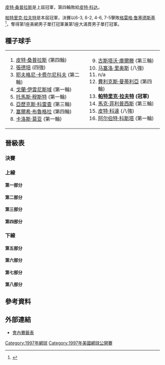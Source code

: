 {{noteTA
|G1=Tennis
|1=zh-hans:轮;zh-hant:圈
|2=zh-hans:半区;zh-hant:半部;
|3=zh-hans:半决赛;zh-hk:準決賽;zh-tw:四強;
|4=zh-hans:半準决赛;zh-hk:半準決賽;zh-tw:八強;
|5=zh-hans:1997年美国网球公开赛; zh-hk:1997年美國網球公開賽; zh-tw:1997年美國網球公開賽;
}}

{{GrandSlamEvents|1997|美國網球公開賽|
 | defchamp = {{flagicon|USA}} [[皮特·桑普拉斯|皮特·桑普拉斯]]
 | champ = {{flagicon|AUS}} [[帕特里克·拉夫特|帕特里克·拉夫特]]
 | runner = {{flagicon|GBR}} [[格雷格·鲁塞德斯基|格雷格·鲁塞德斯基]]
 | score = 6-3, 6-2, 4-6, 7-5
}}

{{main|1997年美国网球公开赛}}

[[皮特·桑普拉斯|皮特·桑普拉斯]]是上屆冠軍，第四輪敗給[[皮特·科达|皮特·科达]]。

[[帕特里克·拉夫特|帕特里克·拉夫特]]是本屆冠軍，決賽以6-3, 6-2, 4-6, 7-5擊敗[[格雷格·鲁塞德斯基|格雷格·鲁塞德斯基]]<ref>{{cite web |url=http://www.nytimes.com/1997/09/08/sports/rafter-finally-joins-australia-s-champions.html |title=存档副本 |accessdate=2010-04-20 |deadurl=no |archiveurl=https://web.archive.org/web/20150527052847/http://www.nytimes.com/1997/09/08/sports/rafter-finally-joins-australia-s-champions.html |archivedate=2015-05-27 }}</ref>，奪得第1座美網男子單打冠軍兼第1座大滿貫男子單打冠軍。
		
==種子球手==
{|
|valign=top|
<ol>
<li> {{flagicon|USA}} [[皮特·桑普拉斯|皮特·桑普拉斯]] (第四輪)</li>
<li> {{flagicon|USA}} [[張德培|張德培]] (四強)</li>
<li> {{flagicon|RUS}} [[耶夫格尼·卡费尔尼科夫|耶夫格尼·卡费尔尼科夫]] (第二輪)</li>
<li> {{flagicon|HRV}} [[戈蘭·伊雲尼斯域|戈蘭·伊雲尼斯域]] (第一輪)</li>
<li> {{flagicon|AUT}} [[托馬斯·穆斯特|托馬斯·穆斯特]] (第一輪)</li>
<li> {{flagicon|ESP}} [[亞歷克斯·科雷查|亞歷克斯·科雷查]] (第三輪)</li>
<li> {{flagicon|ESP}} [[塞爾希·布魯格拉|塞爾希·布魯格拉]] (第四輪)</li>
<li> {{flagicon|ESP}} [[卡洛斯·莫亚|卡洛斯·莫亚]] (第一輪)</li>
</ol>
|valign=top|
<ol start=9>
<li> {{flagicon|BRA}} [[古斯塔沃·庫爾滕|古斯塔沃·庫爾滕]] (第三輪)</li>
<li> {{flagicon|CHL}} [[马塞洛·里奥斯|马塞洛·里奥斯]] (八強)</li>
<li> n/a </li>
<li> {{flagicon|ESP}} [[費利克斯·曼蒂利亞|費利克斯·曼蒂利亞]] (第四輪)</li>
<li> {{flagicon|AUS}} '''[[帕特里克·拉夫特|帕特里克·拉夫特]] (冠軍)'''</li>
<li> {{flagicon|AUS}} [[馬克·菲利普西斯|馬克·菲利普西斯]] (第三輪)</li>
<li> {{flagicon|CZE}} [[皮特·科達|皮特·科達]] (八強)</li>
<li> {{flagicon|ESP}} [[阿尔伯特·科斯塔|阿尔伯特·科斯塔]] (第一輪)</li>
</ol>
|}
== 晉級表 ==
{{Draw key}}
=== 決賽 ===
{{8TeamBracket-Tennis5
| RD1=八強
| RD2=四強
| RD3=決賽
| team-width=175
| RD3-team1={{flagicon|GBR}} [[格雷格·鲁塞德斯基|鲁塞德斯基]]
| RD3-seed1=
| RD3-team2={{flagicon|AUS}} '''[[帕特里克·拉夫特|拉夫特]]'''
| RD3-seed2=13
| RD3-score1-1=3
| RD3-score2-1='''6'''
| RD3-score1-2=2
| RD3-score2-2='''6'''
| RD3-score1-3='''6'''
| RD3-score2-3=4
| RD3-score1-4=5
| RD3-score2-4='''7'''
| RD2-team1={{flagicon|SWE}} [[約納斯·比約克曼|比約克曼]]
| RD2-seed1=
| RD2-team2={{flagicon|GBR}} '''[[格雷格·鲁塞德斯基|鲁塞德斯基]]'''
| RD2-seed2=
| RD2-score1-1=1
| RD2-score2-1='''6'''
| RD2-score1-2='''6'''
| RD2-score2-2=3
| RD2-score1-3='''6'''
| RD2-score2-3=3
| RD2-score1-4=3
| RD2-score2-4='''6'''
| RD2-score1-5=5
| RD2-score2-5='''7'''
| RD2-team3={{flagicon|AUS}} '''[[帕特里克·拉夫特|拉夫特]]'''
| RD2-seed3=13
| RD2-team4={{flagicon|USA}} [[張德培|張]]
| RD2-seed4=2
| RD2-score3-1='''6'''
| RD2-score4-1=3
| RD2-score3-2='''6'''
| RD2-score4-2=3
| RD2-score3-3='''6'''
| RD2-score4-3=4
| RD1-team1={{flagicon|CZE}} [[皮特·科達|科達]]
| RD1-seed1=15
| RD1-team2={{flagicon|SWE}} '''[[約納斯·比約克曼|比約克曼]]'''
| RD1-seed2=
| RD1-score1-1=6<sup>3</sup>
| RD1-score2-1='''7<sup>7</sup>'''
| RD1-score1-2=2
| RD1-score2-2='''6'''
| RD1-score1-3=0
| RD1-score2-3='''1'''
| RD1-score1-4=r
| RD1-team3={{flagicon|GBR}} '''[[格雷格·鲁塞德斯基|鲁塞德斯基]]'''
| RD1-seed3=
| RD1-team4={{flagicon|NLD}} [[理查德·克拉吉塞克|克拉吉塞克]]
| RD1-seed4=
| RD1-score3-1='''7'''
| RD1-score4-1=5
| RD1-score3-2='''7<sup>7</sup>'''
| RD1-score4-2=6<sup>5</sup>
| RD1-score3-3='''7<sup>8</sup>'''
| RD1-score4-3=6<sup>6</sup>
| RD1-team5={{flagicon|SWE}} [[馬格努斯·拉森|拉森]]
| RD1-seed5=
| RD1-team6={{flagicon|AUS}} '''[[帕特里克·拉夫特|拉夫特]]'''
| RD1-seed6=13
| RD1-score5-1=6<sup>4</sup>
| RD1-score6-1='''7<sup>7</sup>'''
| RD1-score5-2=4
| RD1-score6-2='''6'''
| RD1-score5-3=2
| RD1-score6-3='''6'''
| RD1-team7={{flagicon|CHL}} [[马塞洛·里奥斯|里奥斯]]
| RD1-seed7=10
| RD1-team8={{flagicon|USA}} '''[[張德培|張]]'''
| RD1-seed8=2
| RD1-score7-1=5
| RD1-score8-1='''7'''
| RD1-score7-2=2
| RD1-score8-2='''6'''
| RD1-score7-3='''6'''
| RD1-score8-3=4
| RD1-score7-4='''6'''
| RD1-score8-4=4
| RD1-score7-5=3
| RD1-score8-5='''6'''
}}

=== 上線 ===
==== 第一部分 ====
{{16TeamBracket-Compact-Tennis5
| RD1=第一輪
| RD2=第二輪
| RD3=第三輪
| RD4=第四輪
| RD4-team01=[[皮特·桑普拉斯|桑普拉斯]]
| RD4-seed01=1
| RD4-team02='''[[皮特·科達|科達]]'''
| RD4-seed02=15
| RD4-score01-1='''7<sup>7</sup>'''
| RD4-score02-1=6<sup>4</sup>
| RD4-score01-2=5
| RD4-score02-2='''7'''
| RD4-score01-3=6<sup>2</sup>
| RD4-score02-3='''7<sup>7</sup>'''
| RD4-score01-4='''6'''
| RD4-score02-4=3
| RD4-score01-5=6<sup>3</sup>
| RD4-score02-5='''7<sup>7</sup>'''
| RD3-team01='''[[皮特·桑普拉斯|桑普拉斯]]'''
| RD3-seed01=1
| RD3-team02=[[Alex_Radulescu|Radulescu]]
| RD3-seed02=
| RD3-score01-1='''6'''
| RD3-score02-1=3
| RD3-score01-2='''6'''
| RD3-score02-2=4
| RD3-score01-3='''6'''
| RD3-score02-3=4
| RD3-team03=[[Martin_Damm|Damm]]
| RD3-seed03=
| RD3-team04='''[[皮特·科達|科達]]'''
| RD3-seed04=15
| RD3-score03-1='''6'''
| RD3-score04-1=4
| RD3-score03-2=3
| RD3-score04-2='''6'''
| RD3-score03-3=4
| RD3-score04-3='''6'''
| RD3-score03-4=5
| RD3-score04-4='''7'''
| RD2-team01='''[[皮特·桑普拉斯|桑普拉斯]]'''
| RD2-seed01=1
| RD2-team02=[[Patrick_Baur|Baur]]
| RD2-seed02=Q
| RD2-score01-1='''7'''
| RD2-score02-1=5
| RD2-score01-2='''6'''
| RD2-score02-2=4
| RD2-score01-3='''6'''
| RD2-score02-3=3
| RD2-team03=[[Richard_Fromberg|Fromberg]]
| RD2-seed03=
| RD2-team04='''[[Alex_Radulescu|Radulescu]]'''
| RD2-seed04=
| RD2-score03-1='''6'''
| RD2-score04-1=3
| RD2-score03-2=4
| RD2-score04-2='''6'''
| RD2-score03-3=3
| RD2-score04-3='''6'''
| RD2-score03-4='''6'''
| RD2-score04-4=3
| RD2-score03-5=4
| RD2-score04-5='''6'''
| RD2-team05=[[Brett_Steven|Steven]]
| RD2-seed05=
| RD2-team06='''[[Martin_Damm|Damm]]'''
| RD2-seed06=
| RD2-score05-1=4
| RD2-score06-1='''6'''
| RD2-score05-2=4
| RD2-score06-2='''6'''
| RD2-score05-3='''6'''
| RD2-score06-3=3
| RD2-score05-4=6<sup>4</sup>
| RD2-score06-4='''7<sup>7</sup>'''
| RD2-team07=[[Marzio_Martelli|Martelli]]
| RD2-seed07=
| RD2-team08='''[[皮特·科達|科達]]'''
| RD2-seed08=15
| RD2-score07-1=3
| RD2-score08-1='''6'''
| RD2-score07-2=6<sup>4</sup>
| RD2-score08-2='''7<sup>7</sup>'''
| RD2-score07-3=6<sup>5</sup>
| RD2-score08-3='''7<sup>7</sup>'''
| RD1-team01={{flagicon|USA}} '''[[皮特·桑普拉斯|桑普拉斯]]'''
| RD1-seed01=1
| RD1-team02={{flagicon|AUS}} [[Todd_Larkham|Larkham]]
| RD1-seed02=Q
| RD1-score01-1='''6'''
| RD1-score02-1=3
| RD1-score01-2='''6'''
| RD1-score02-2=1
| RD1-score01-3='''6'''
| RD1-score02-3=3
| RD1-team03={{flagicon|DEU}} '''[[Patrick_Baur|Baur]]'''
| RD1-seed03=Q
| RD1-team04={{flagicon|BRA}} [[Jaime_Oncins|Oncins]]
| RD1-seed04=Q
| RD1-score03-1=4
| RD1-score04-1='''6'''
| RD1-score03-2=3
| RD1-score04-2='''6'''
| RD1-score03-3='''6'''
| RD1-score04-3=4
| RD1-score03-4='''6'''
| RD1-score04-4=3
| RD1-score03-5='''6'''
| RD1-score04-5=3
| RD1-team05={{flagicon|AUS}} '''[[Richard_Fromberg|Fromberg]]'''
| RD1-seed05=
| RD1-team06={{flagicon|USA}} [[Patrick_McEnroe|McEnroe]]
| RD1-seed06=
| RD1-score05-1='''6'''
| RD1-score06-1=2
| RD1-score05-2='''6'''
| RD1-score06-2=2
| RD1-score05-3=6<sup>8</sup>
| RD1-score06-3='''7<sup>10</sup>'''
| RD1-score05-4='''6'''
| RD1-score06-4=3
| RD1-team07={{flagicon|DEU}} '''[[Alex_Radulescu|Radulescu]]'''
| RD1-seed07=
| RD1-team08={{flagicon|UZB}} [[Oleg_Ogorodov|Ogorodov]]
| RD1-seed08=Q
| RD1-score07-1=3
| RD1-score08-1='''6'''
| RD1-score07-2='''6'''
| RD1-score08-2=4
| RD1-score07-3='''7<sup>7</sup>'''
| RD1-score08-3=6<sup>5</sup>
| RD1-score07-4='''6'''
| RD1-score08-4=1
| RD1-team09={{flagicon|ESP}} [[Juan_Albert_Viloca|Viloca]]
| RD1-seed09=
| RD1-team10={{flagicon|NZL}} '''[[Brett_Steven|Steven]]'''
| RD1-seed10=
| RD1-score09-1='''6'''
| RD1-score10-1=4
| RD1-score09-2=2
| RD1-score10-2='''6'''
| RD1-score09-3=1
| RD1-score10-3='''6'''
| RD1-score09-4=2
| RD1-score10-4='''6'''
| RD1-team11={{flagicon|USA}} [[Tommy_Ho|Ho]]
| RD1-seed11=Q
| RD1-team12={{flagicon|CZE}} '''[[Martin_Damm|Damm]]'''
| RD1-seed12=
| RD1-score11-1=3
| RD1-score12-1='''6'''
| RD1-score11-2=4
| RD1-score12-2='''6'''
| RD1-score11-3='''7<sup>7</sup>'''
| RD1-score12-3=6<sup>5</sup>
| RD1-score11-4=4
| RD1-score12-4='''6'''
| RD1-team13={{flagicon|ITA}} '''[[Marzio_Martelli|Martelli]]'''
| RD1-seed13=
| RD1-team14={{flagicon|DEU}} [[Hendrik_Dreekmann|Dreekmann]]
| RD1-seed14=
| RD1-score13-1='''6'''
| RD1-score14-1=1
| RD1-score13-2='''7<sup>7</sup>'''
| RD1-score14-2=6<sup>5</sup>
| RD1-score13-3='''6'''
| RD1-score14-3=3
| RD1-team15={{flagicon|USA}} [[Vincent_Spadea|Spadea]]
| RD1-seed15=
| RD1-team16={{flagicon|CZE}} '''[[皮特·科達|科達]]'''
| RD1-seed16=15
| RD1-score15-1='''6'''
| RD1-score16-1=2
| RD1-score15-2=5
| RD1-score16-2='''7'''
| RD1-score15-3=6<sup>1</sup>
| RD1-score16-3='''7<sup>7</sup>'''
| RD1-score15-4=4
| RD1-score16-4='''6'''
}}
==== 第二部分 ====
{{16TeamBracket-Compact-Tennis5
| RD1=第一輪
| RD2=第二輪
| RD3=第三輪
| RD4=第四輪
| RD4-team01='''[[約納斯·比約克曼|比約克曼]]'''
| RD4-seed01=
| RD4-team02=[[斯科特·德雷珀|德雷珀]]
| RD4-seed02=
| RD4-score01-1='''6'''
| RD4-score02-1=3
| RD4-score01-2='''6'''
| RD4-score02-2=3
| RD4-score01-3=1
| RD4-score02-3='''6'''
| RD4-score01-4='''7<sup>8</sup>'''
| RD4-score02-4=6<sup>6</sup>
| RD3-team01=[[古斯塔沃·庫爾滕|庫爾滕]]
| RD3-seed01=9
| RD3-team02='''[[約納斯·比約克曼|比約克曼]]'''
| RD3-seed02=
| RD3-score01-1=3
| RD3-score02-1='''6'''
| RD3-score01-2=1
| RD3-score02-2='''6'''
| RD3-score01-3=5
| RD3-score02-3='''7'''
| RD3-team03='''[[斯科特·德雷珀|德雷珀]]'''
| RD3-seed03=
| RD3-team04=[[Jeff_Tarango|Tarango]]
| RD3-seed04=
| RD3-score03-1='''7<sup>8</sup>'''
| RD3-score04-1=6<sup>6</sup>
| RD3-score03-2=3
| RD3-score04-2='''6'''
| RD3-score03-3=2
| RD3-score04-3='''6'''
| RD3-score03-4='''6'''
| RD3-score04-4=4
| RD3-score03-5='''6'''
| RD3-score04-5=4
| RD2-team01='''[[古斯塔沃·庫爾滕|庫爾滕]]'''
| RD2-seed01=9
| RD2-team02=[[Sjeng_Schalken|Schalken]]
| RD2-seed02=
| RD2-score01-1='''6'''
| RD2-score02-1=4
| RD2-score01-2='''6'''
| RD2-score02-2=4
| RD2-score01-3='''6'''
| RD2-score02-3=2
| RD2-team03='''[[約納斯·比約克曼|比約克曼]]'''
| RD2-seed03=
| RD2-team04=[[Todd_Martin|Martin]]
| RD2-seed04=
| RD2-score03-1='''7'''
| RD2-score04-1=5
| RD2-score03-2='''6'''
| RD2-score04-2=4
| RD2-score03-3='''6'''
| RD2-score04-3=0
| RD2-team05=[[Jiří_Novák|Novák]]
| RD2-seed05=
| RD2-team06='''[[斯科特·德雷珀|德雷珀]]'''
| RD2-seed06=
| RD2-score05-1=5
| RD2-score06-1='''7'''
| RD2-score05-2=6<sup>4</sup>
| RD2-score06-2='''7<sup>7</sup>'''
| RD2-score05-3='''6'''
| RD2-score06-3=3
| RD2-score05-4=3
| RD2-score06-4='''6'''
| RD2-team07='''[[Jeff_Tarango|Tarango]]'''
| RD2-seed07=
| RD2-team08=[[Guillaume_Raoux|Raoux]]
| RD2-seed08=
| RD2-score07-1='''6'''
| RD2-score08-1=4
| RD2-score07-2=6<sup>6</sup>
| RD2-score08-2='''7<sup>8</sup>'''
| RD2-score07-3=6<sup>3</sup>
| RD2-score08-3='''7<sup>7</sup>'''
| RD2-score07-4='''6'''
| RD2-score08-4=2
| RD2-score07-5='''6'''
| RD2-score08-5=4
| RD1-team01={{flagicon|BRA}} '''[[古斯塔沃·庫爾滕|庫爾滕]]'''
| RD1-seed01=9
| RD1-team02={{flagicon|USA}} [[Geoff_Grant|Grant]]
| RD1-seed02=Q
| RD1-score01-1='''6'''
| RD1-score02-1=4
| RD1-score01-2=3
| RD1-score02-2='''6'''
| RD1-score01-3=6<sup>4</sup>
| RD1-score02-3='''7<sup>7</sup>'''
| RD1-score01-4='''6'''
| RD1-score02-4=2
| RD1-score01-5='''6'''
| RD1-score02-5=3
| RD1-team03={{flagicon|NLD}} [[Dennis_van_Scheppingen|van Scheppingen]]
| RD1-seed03=
| RD1-team04={{flagicon|NLD}} '''[[Sjeng_Schalken|Schalken]]'''
| RD1-seed04=
| RD1-score03-1=4
| RD1-score04-1='''6'''
| RD1-score03-2=3
| RD1-score04-2='''6'''
| RD1-score03-3=4
| RD1-score04-3='''6'''
| RD1-team05={{flagicon|ESP}} [[Francisco_Clavet|Clavet]]
| RD1-seed05=
| RD1-team06={{flagicon|SWE}} '''[[約納斯·比約克曼|比約克曼]]'''
| RD1-seed06=
| RD1-score05-1=2
| RD1-score06-1='''6'''
| RD1-score05-2=4
| RD1-score06-2='''6'''
| RD1-score05-3=4
| RD1-score06-3='''6'''
| RD1-team07={{flagicon|USA}} '''[[Todd_Martin|Martin]]'''
| RD1-seed07=
| RD1-team08={{flagicon|USA}} [[Jim_Courier|Courier]]
| RD1-seed08=
| RD1-score07-1=3
| RD1-score08-1='''6'''
| RD1-score07-2='''6'''
| RD1-score08-2=3
| RD1-score07-3='''6'''
| RD1-score08-3=4
| RD1-score07-4='''6'''
| RD1-score08-4=2
| RD1-team09={{flagicon|CZE}} '''[[Jiří_Novák|Novák]]'''
| RD1-seed09=
| RD1-team10={{flagicon|ITA}} [[Davide_Sanguinetti|Sanguinetti]]
| RD1-seed10=
| RD1-score09-1=5
| RD1-score10-1='''7'''
| RD1-score09-2='''6'''
| RD1-score10-2=2
| RD1-score09-3='''7<sup>11</sup>'''
| RD1-score10-3=6<sup>9</sup>
| RD1-score09-4='''6'''
| RD1-score10-4=2
| RD1-team11={{flagicon|USA}} [[Jan-Michael_Gambill|Gambill]]
| RD1-seed11=WC
| RD1-team12={{flagicon|AUS}} '''[[斯科特·德雷珀|德雷珀]]'''
| RD1-seed12=
| RD1-score11-1=4
| RD1-score12-1='''6'''
| RD1-score11-2=3
| RD1-score12-2='''6'''
| RD1-score11-3=6<sup>11</sup>
| RD1-score12-3='''7<sup>13</sup>'''
| RD1-team13={{flagicon|DEU}} [[David_Prinosil|Prinosil]]
| RD1-seed13=
| RD1-team14={{flagicon|USA}} '''[[Jeff_Tarango|Tarango]]'''
| RD1-seed14=
| RD1-score13-1=4
| RD1-score14-1='''6'''
| RD1-score13-2=2
| RD1-score14-2='''6'''
| RD1-score13-3=5
| RD1-score14-3='''7'''
| RD1-team15={{flagicon|FRA}} '''[[Guillaume_Raoux|Raoux]]'''
| RD1-seed15=
| RD1-team16={{flagicon|ESP}} [[卡洛斯·莫亚|莫亚]]
| RD1-seed16=8
| RD1-score15-1='''6'''
| RD1-score16-1=4
| RD1-score15-2='''7<sup>7</sup>'''
| RD1-score16-2=6<sup>2</sup>
| RD1-score15-3='''6'''
| RD1-score16-3=2
}}
==== 第三部分 ====
{{16TeamBracket-Compact-Tennis5
| RD1=第一輪
| RD2=第二輪
| RD3=第三輪
| RD4=第四輪
| RD4-team01='''[[格雷格·鲁塞德斯基|鲁塞德斯基]]'''
| RD4-seed01=
| RD4-team02=[[Daniel_Vacek|Vacek]]
| RD4-seed02=
| RD4-score01-1='''7<sup>7</sup>'''
| RD4-score02-1=6<sup>2</sup>
| RD4-score01-2='''6'''
| RD4-score02-2=2
| RD4-score01-3='''6'''
| RD4-score02-3=2
| RD3-team01=[[Jens_Knippschild|Knippschild]]
| RD3-seed01=
| RD3-team02='''[[格雷格·鲁塞德斯基|鲁塞德斯基]]'''
| RD3-seed02=
| RD3-score01-1=6<sup>5</sup>
| RD3-score02-1='''7<sup>7</sup>'''
| RD3-score01-2=3
| RD3-score02-2='''6'''
| RD3-score01-3=1
| RD3-score02-3='''6'''
| RD3-team03='''[[Daniel_Vacek|Vacek]]'''
| RD3-seed03=
| RD3-team04=[[馬克·菲利普西斯|菲利普西斯]]
| RD3-seed04=14
| RD3-score03-1='''7<sup>7</sup>'''
| RD3-score04-1=6<sup>4</sup>
| RD3-score03-2='''7'''
| RD3-score04-2=5
| RD3-score03-3='''6'''
| RD3-score04-3=2
| RD2-team01=[[Dinu_Pescariu|Pescariu]]
| RD2-seed01=
| RD2-team02='''[[Jens_Knippschild|Knippschild]]'''
| RD2-seed02=
| RD2-score01-1=3
| RD2-score02-1='''6'''
| RD2-score01-2=5
| RD2-score02-2='''7'''
| RD2-score01-3=1
| RD2-score02-3='''6'''
| RD2-team03=[[Marcos_Ondruska|Ondruska]]
| RD2-seed03=
| RD2-team04='''[[格雷格·鲁塞德斯基|鲁塞德斯基]]'''
| RD2-seed04=
| RD2-score03-1=6<sup>3</sup>
| RD2-score04-1='''7<sup>7</sup>'''
| RD2-score03-2=4
| RD2-score04-2='''6'''
| RD2-score03-3=1
| RD2-score04-3='''6'''
| RD2-team05='''[[Daniel_Vacek|Vacek]]'''
| RD2-seed05=
| RD2-team06=[[Michael_Sell|Sell]]
| RD2-seed06=Q
| RD2-score05-1=4
| RD2-score06-1='''6'''
| RD2-score05-2='''7<sup>7</sup>'''
| RD2-score06-2=6<sup>5</sup>
| RD2-score05-3='''6'''
| RD2-score06-3=1
| RD2-score05-4='''6'''
| RD2-score06-4=2
| RD2-team07=[[Jerome_Golmard|Golmard]]
| RD2-seed07=
| RD2-team08='''[[馬克·菲利普西斯|菲利普西斯]]'''
| RD2-seed08=14
| RD2-score07-1=6<sup>5</sup>
| RD2-score08-1='''7<sup>7</sup>'''
| RD2-score07-2=2
| RD2-score08-2='''6'''
| RD2-score07-3=0
| RD2-score08-3='''1'''
| RD2-score07-4=r
| RD1-team01={{flagicon|HRV}} [[戈蘭·伊雲尼斯域|伊雲尼斯域]]
| RD1-seed01=4
| RD1-team02={{flagicon|ROU}} '''[[Dinu_Pescariu|Pescariu]]'''
| RD1-seed02=
| RD1-score01-1='''6'''
| RD1-score02-1=4
| RD1-score01-2=5
| RD1-score02-2='''7'''
| RD1-score01-3=1
| RD1-score02-3='''6'''
| RD1-score01-4=6<sup>3</sup>
| RD1-score02-4='''7<sup>7</sup>'''
| RD1-team03={{flagicon|DEU}} '''[[Jens_Knippschild|Knippschild]]'''
| RD1-seed03=
| RD1-team04={{flagicon|CZE}} [[Slava_Dosedel|Dosedel]]
| RD1-seed04=
| RD1-score03-1='''7'''
| RD1-score04-1=5
| RD1-score03-2=5
| RD1-score04-2='''7'''
| RD1-score03-3='''6'''
| RD1-score04-3=4
| RD1-score03-4=6<sup>5</sup>
| RD1-score04-4='''7<sup>7</sup>'''
| RD1-score03-5='''6'''
| RD1-score04-5=4
| RD1-team05={{flagicon|FRA}} [[Fabrice_Santoro|Santoro]]
| RD1-seed05=
| RD1-team06={{flagicon|ZAF}} '''[[Marcos_Ondruska|Ondruska]]'''
| RD1-seed06=
| RD1-score05-1='''7'''
| RD1-score06-1=5
| RD1-score05-2=4
| RD1-score06-2='''6'''
| RD1-score05-3='''6'''
| RD1-score06-3=4
| RD1-score05-4=2
| RD1-score06-4='''6'''
| RD1-score05-5=3
| RD1-score06-5='''6'''
| RD1-team07={{flagicon|GBR}} '''[[格雷格·鲁塞德斯基|鲁塞德斯基]]'''
| RD1-seed07=
| RD1-team08={{flagicon|USA}} [[David_Wheaton|Wheaton]]
| RD1-seed08=
| RD1-score07-1='''6'''
| RD1-score08-1=2
| RD1-score07-2='''6'''
| RD1-score08-2=3
| RD1-score07-3='''6'''
| RD1-score08-3=3
| RD1-team09={{flagicon|ITA}} [[Laurence_Tieleman|Tieleman]]
| RD1-seed09=Q
| RD1-team10={{flagicon|CZE}} '''[[Daniel_Vacek|Vacek]]'''
| RD1-seed10=
| RD1-score09-1='''6'''
| RD1-score10-1=4
| RD1-score09-2=4
| RD1-score10-2='''6'''
| RD1-score09-3='''6'''
| RD1-score10-3=1
| RD1-score09-4=3
| RD1-score10-4='''6'''
| RD1-score09-5=2
| RD1-score10-5='''6'''
| RD1-team11={{flagicon|USA}} '''[[Michael_Sell|Sell]]'''
| RD1-seed11=Q
| RD1-team12={{flagicon|PHL}} [[Cecil_Mamiit|Mamiit]]
| RD1-seed12=WC
| RD1-score11-1='''6'''
| RD1-score12-1=3
| RD1-score11-2=3
| RD1-score12-2='''6'''
| RD1-score11-3='''6'''
| RD1-score12-3=4
| RD1-score11-4='''7'''
| RD1-score12-4=5
| RD1-team13={{flagicon|FRA}} '''[[Jerome_Golmard|Golmard]]'''
| RD1-seed13=
| RD1-team14={{flagicon|MAR}} [[Hicham_Arazi|Arazi]]
| RD1-seed14=
| RD1-score13-1='''6'''
| RD1-score14-1=4
| RD1-score13-2=1
| RD1-score14-2='''6'''
| RD1-score13-3='''7<sup>7</sup>'''
| RD1-score14-3=6<sup>4</sup>
| RD1-score13-4=4
| RD1-score14-4='''6'''
| RD1-score13-5='''7'''
| RD1-score14-5=5
| RD1-team15={{flagicon|MAR}} [[Karim_Alami|Alami]]
| RD1-seed15=
| RD1-team16={{flagicon|AUS}} '''[[馬克·菲利普西斯|菲利普西斯]]'''
| RD1-seed16=14
| RD1-score15-1=3
| RD1-score16-1='''6'''
| RD1-score15-2=4
| RD1-score16-2='''6'''
| RD1-score15-3='''6'''
| RD1-score16-3=3
| RD1-score15-4=4
| RD1-score16-4='''6'''
}}
==== 第四部分 ====
{{16TeamBracket-Compact-Tennis5
| RD1=第一輪
| RD2=第二輪
| RD3=第三輪
| RD4=第四輪
| RD4-team01=[[費利克斯·曼蒂利亞|曼蒂利亞]]
| RD4-seed01=12
| RD4-team02='''[[理查德·克拉吉塞克|克拉吉塞克]]'''
| RD4-seed02=
| RD4-score01-1=5
| RD4-score02-1='''7'''
| RD4-score01-2=3
| RD4-score02-2='''6'''
| RD4-score01-3=4
| RD4-score02-3='''6'''
| RD3-team01='''[[費利克斯·曼蒂利亞|曼蒂利亞]]'''
| RD3-seed01=12
| RD3-team02=[[John_van_Lottum|van Lottum]]
| RD3-seed02=Q
| RD3-score01-1=6<sup>1</sup>
| RD3-score02-1='''7<sup>7</sup>'''
| RD3-score01-2='''6'''
| RD3-score02-2=2
| RD3-score01-3=4
| RD3-score02-3='''6'''
| RD3-score01-4='''7<sup>7</sup>'''
| RD3-score02-4=6<sup>5</sup>
| RD3-score01-5='''6'''
| RD3-score02-5=2
| RD3-team03='''[[理查德·克拉吉塞克|克拉吉塞克]]'''
| RD3-seed03=
| RD3-team04=[[亞歷克斯·科雷查|科雷查]]
| RD3-seed04=6
| RD3-score04-1=W/O
| RD2-team01='''[[費利克斯·曼蒂利亞|曼蒂利亞]]'''
| RD2-seed01=12
| RD2-team02=[[Javier_Sanchez|Sanchez]]
| RD2-seed02=
| RD2-score01-1='''7'''
| RD2-score02-1=5
| RD2-score01-2='''6'''
| RD2-score02-2=4
| RD2-score01-3='''6'''
| RD2-score02-3=2
| RD2-team03='''[[John_van_Lottum|van Lottum]]'''
| RD2-seed03=Q
| RD2-team04=[[Johan_Van_Herck|Van Herck]]
| RD2-seed04=
| RD2-score03-1='''6'''
| RD2-score04-1=3
| RD2-score03-2='''6'''
| RD2-score04-2=4
| RD2-score03-3='''6'''
| RD2-score04-3=4
| RD2-team05=[[Marcelo_Filippini|Filippini]]
| RD2-seed05=
| RD2-team06='''[[理查德·克拉吉塞克|克拉吉塞克]]'''
| RD2-seed06=
| RD2-score05-1=6<sup>4</sup>
| RD2-score06-1='''7<sup>7</sup>'''
| RD2-score05-2=2
| RD2-score06-2='''6'''
| RD2-score05-3=5
| RD2-score06-3='''7'''
| RD2-team07=[[Bohdan_Ulihrach|Ulihrach]]
| RD2-seed07=
| RD2-team08='''[[亞歷克斯·科雷查|科雷查]]'''
| RD2-seed08=6
| RD2-score07-1=5
| RD2-score08-1='''7'''
| RD2-score07-2=4
| RD2-score08-2='''6'''
| RD2-score07-3='''6'''
| RD2-score08-3=3
| RD2-score07-4=4
| RD2-score08-4='''6'''
| RD1-team01={{flagicon|ESP}} '''[[費利克斯·曼蒂利亞|曼蒂利亞]]'''
| RD1-seed01=12
| RD1-team02={{flagicon|AUS}} [[Jason_Stoltenberg|Stoltenberg]]
| RD1-seed02=
| RD1-score01-1='''7<sup>7</sup>'''
| RD1-score02-1=6<sup>4</sup>
| RD1-score01-2='''6'''
| RD1-score02-2=3
| RD1-score01-3='''6'''
| RD1-score02-3=2
| RD1-team03={{flagicon|ESP}} '''[[Javier_Sanchez|Sanchez]]'''
| RD1-seed03=
| RD1-team04={{flagicon|ESP}} [[Albert_Portas|Portas]]
| RD1-seed04=
| RD1-score03-1='''7'''
| RD1-score04-1=5
| RD1-score03-2='''6'''
| RD1-score04-2=2
| RD1-score03-3='''7'''
| RD1-score04-3=5
| RD1-team05={{flagicon|NLD}} '''[[John_van_Lottum|van Lottum]]'''
| RD1-seed05=Q
| RD1-team06={{flagicon|USA}} [[Richey_Reneberg|Reneberg]]
| RD1-seed06=
| RD1-score05-1='''6'''
| RD1-score06-1=1
| RD1-score05-2='''6'''
| RD1-score06-2=4
| RD1-score05-3=2
| RD1-score06-3='''6'''
| RD1-score05-4='''6'''
| RD1-score06-4=4
| RD1-team07={{flagicon|BEL}} '''[[Johan_Van_Herck|Van Herck]]'''
| RD1-seed07=
| RD1-team08={{flagicon|BEL}} [[Filip_Dewulf|Dewulf]]
| RD1-seed08=
| RD1-score07-1='''6'''
| RD1-score08-1=4
| RD1-score07-2=4
| RD1-score08-2='''6'''
| RD1-score07-3='''7<sup>7</sup>'''
| RD1-score08-3=6<sup>3</sup>
| RD1-score07-4='''7<sup>7</sup>'''
| RD1-score08-4=6<sup>5</sup>
| RD1-team09={{flagicon|URY}} '''[[Marcelo_Filippini|Filippini]]'''
| RD1-seed09=
| RD1-team10={{flagicon|USA}} [[Alex_O'Brien|O'Brien]]
| RD1-seed10=
| RD1-score09-1='''6'''
| RD1-score10-1=2
| RD1-score09-2='''6'''
| RD1-score10-2=4
| RD1-score09-3='''6'''
| RD1-score10-3=4
| RD1-team11={{flagicon|ZWE}} [[Wayne_Black|Black]]
| RD1-seed11=Q
| RD1-team12={{flagicon|NLD}} '''[[理查德·克拉吉塞克|克拉吉塞克]]'''
| RD1-seed12=
| RD1-score11-1=4
| RD1-score12-1='''6'''
| RD1-score11-2=2
| RD1-score12-2='''6'''
| RD1-score11-3=2
| RD1-score12-3='''6'''
| RD1-team13={{flagicon|PER}} [[Rodolfo_Rake|Rake]]
| RD1-seed13=WC
| RD1-team14={{flagicon|CZE}} '''[[Bohdan_Ulihrach|Ulihrach]]'''
| RD1-seed14=
| RD1-score13-1=2
| RD1-score14-1='''6'''
| RD1-score13-2=3
| RD1-score14-2='''6'''
| RD1-score13-3=2
| RD1-score14-3='''6'''
| RD1-team15={{flagicon|CHE}} [[Marc_Rosset|Rosset]]
| RD1-seed15=
| RD1-team16={{flagicon|ESP}} '''[[亞歷克斯·科雷查|科雷查]]'''
| RD1-seed16=6
| RD1-score15-1='''6'''
| RD1-score16-1=4
| RD1-score15-2=3
| RD1-score16-2='''6'''
| RD1-score15-3=2
| RD1-score16-3='''6'''
| RD1-score15-4=2
| RD1-score16-4='''6'''
}}
=== 下線 ===
==== 第五部分 ====
{{16TeamBracket-Compact-Tennis5
| RD1=第一輪
| RD2=第二輪
| RD3=第三輪
| RD4=第四輪
| RD4-team01=[[韋恩·費雷拉|費雷拉]]
| RD4-seed01=
| RD4-team02='''[[馬格努斯·拉森|拉森]]'''
| RD4-seed02=
| RD4-score01-1=3
| RD4-score02-1='''6'''
| RD4-score01-2=6<sup>5</sup>
| RD4-score02-2='''7<sup>7</sup>'''
| RD4-score01-3=3
| RD4-score02-3='''6'''
| RD3-team01='''[[韋恩·費雷拉|費雷拉]]'''
| RD3-seed01=
| RD3-team02=[[Justin_Gimelstob|Gimelstob]]
| RD3-seed02=
| RD3-score01-1=5
| RD3-score02-1='''7'''
| RD3-score01-2='''7<sup>7</sup>'''
| RD3-score02-2=6<sup>3</sup>
| RD3-score01-3='''6'''
| RD3-score02-3=3
| RD3-score01-4='''6'''
| RD3-score02-4=0
| RD3-team03=[[Fernando_Meligeni|Meligeni]]
| RD3-seed03=
| RD3-team04='''[[馬格努斯·拉森|拉森]]'''
| RD3-seed04=
| RD3-score03-1=2
| RD3-score04-1='''6'''
| RD3-score03-2=4
| RD3-score04-2='''6'''
| RD3-score03-3=3
| RD3-score04-3='''6'''
| RD2-team01=[[蒂姆·亨曼|亨曼]]
| RD2-seed01=
| RD2-team02='''[[韋恩·費雷拉|費雷拉]]'''
| RD2-seed02=
| RD2-score01-1=3
| RD2-score02-1='''6'''
| RD2-score01-2=2
| RD2-score02-2='''6'''
| RD2-score01-3=4
| RD2-score02-3='''6'''
| RD2-team03='''[[Justin_Gimelstob|Gimelstob]]'''
| RD2-seed03=
| RD2-team04=[[Magnus_Gustafsson|Gustafsson]]
| RD2-seed04=
| RD2-score03-1='''6'''
| RD2-score04-1=3
| RD2-score03-2=3
| RD2-score04-2='''6'''
| RD2-score03-3='''7<sup>7</sup>'''
| RD2-score04-3=6<sup>4</sup>
| RD2-score03-4=4
| RD2-score04-4='''6'''
| RD2-score03-5='''6'''
| RD2-score04-5=1
| RD2-team05=[[Christian_Ruud|Ruud]]
| RD2-seed05=
| RD2-team06='''[[Fernando_Meligeni|Meligeni]]'''
| RD2-seed06=
| RD2-score05-1=3
| RD2-score06-1='''6'''
| RD2-score05-2=4
| RD2-score06-2='''6'''
| RD2-score05-3=3
| RD2-score06-3='''6'''
| RD2-team07='''[[馬格努斯·拉森|拉森]]'''
| RD2-seed07=
| RD2-team08=[[Nicolas_Escudé|Escudé]]
| RD2-seed08=LL
| RD2-score07-1='''6'''
| RD2-score08-1=4
| RD2-score07-2='''6'''
| RD2-score08-2=2
| RD2-score07-3='''7<sup>7</sup>'''
| RD2-score08-3=6<sup>3</sup>
| RD1-team01={{flagicon|AUT}} [[托馬斯·穆斯特|穆斯特]]
| RD1-seed01=5
| RD1-team02={{flagicon|GBR}} '''[[蒂姆·亨曼|亨曼]]'''
| RD1-seed02=
| RD1-score01-1=3
| RD1-score02-1='''6'''
| RD1-score01-2=6<sup>3</sup>
| RD1-score02-2='''7<sup>7</sup>'''
| RD1-score01-3='''6'''
| RD1-score02-3=4
| RD1-score01-4=4
| RD1-score02-4='''6'''
| RD1-team03={{flagicon|ESP}} [[Alberto_Berasategui|Berasategui]]
| RD1-seed03=
| RD1-team04={{flagicon|ZAF}} '''[[韋恩·費雷拉|費雷拉]]'''
| RD1-seed04=
| RD1-score03-1='''7<sup>7</sup>'''
| RD1-score04-1=6<sup>0</sup>
| RD1-score03-2='''6'''
| RD1-score04-2=2
| RD1-score03-3=3
| RD1-score04-3='''6'''
| RD1-score03-4=1
| RD1-score04-4='''6'''
| RD1-score03-5=3
| RD1-score04-5='''6'''
| RD1-team05={{flagicon|USA}} '''[[Justin_Gimelstob|Gimelstob]]'''
| RD1-seed05=
| RD1-team06={{flagicon|CAN}} [[Daniel_Nestor|Nestor]]
| RD1-seed06=Q
| RD1-score05-1='''7<sup>9</sup>'''
| RD1-score06-1=6<sup>7</sup>
| RD1-score05-2=6<sup>3</sup>
| RD1-score06-2='''7<sup>7</sup>'''
| RD1-score05-3='''6'''
| RD1-score06-3=3
| RD1-score05-4='''6'''
| RD1-score06-4=2
| RD1-team07={{flagicon|USA}} [[Jonathan_Stark|Stark]]
| RD1-seed07=
| RD1-team08={{flagicon|SWE}} '''[[Magnus_Gustafsson|Gustafsson]]'''
| RD1-seed08=
| RD1-score07-1=3
| RD1-score08-1='''6'''
| RD1-score07-2=2
| RD1-score08-2='''6'''
| RD1-score07-3=5
| RD1-score08-3='''7'''
| RD1-team09={{flagicon|NOR}} '''[[Christian_Ruud|Ruud]]'''
| RD1-seed09=
| RD1-team10={{flagicon|DEU}} [[Marc-Kevin_Goellner|Goellner]]
| RD1-seed10=
| RD1-score09-1='''6'''
| RD1-score10-1=4
| RD1-score09-2=4
| RD1-score10-2='''6'''
| RD1-score09-3=1
| RD1-score10-3='''6'''
| RD1-score09-4='''6'''
| RD1-score10-4=4
| RD1-score09-5='''6'''
| RD1-score10-5=3
| RD1-team11={{flagicon|BRA}} '''[[Fernando_Meligeni|Meligeni]]'''
| RD1-seed11=
| RD1-team12={{flagicon|VEN}} [[Jimy_Szymanski|Szymanski]]
| RD1-seed12=Q
| RD1-score11-1='''6'''
| RD1-score12-1=2
| RD1-score11-2='''6'''
| RD1-score12-2=2
| RD1-score11-3='''6'''
| RD1-score12-3=1
| RD1-team13={{flagicon|NLD}} [[Jan_Siemerink|Siemerink]]
| RD1-seed13=
| RD1-team14={{flagicon|SWE}} '''[[馬格努斯·拉森|拉森]]'''
| RD1-seed14=
| RD1-score13-1=4
| RD1-score14-1='''6'''
| RD1-score13-2=2
| RD1-score14-2='''6'''
| RD1-score13-3=3
| RD1-score14-3='''6'''
| RD1-team15={{flagicon|USA}} [[Michael_Joyce_(tennis)|Joyce]]
| RD1-seed15=
| RD1-team16={{flagicon|FRA}} '''[[Nicolas_Escudé|Escudé]]'''
| RD1-seed16=LL
| RD1-score15-1=6<sup>5</sup>
| RD1-score16-1='''7<sup>7</sup>'''
| RD1-score15-2='''6'''
| RD1-score16-2=4
| RD1-score15-3=3
| RD1-score16-3='''6'''
| RD1-score15-4=1
| RD1-score16-4='''6'''
}}

==== 第六部分 ====
{{16TeamBracket-Compact-Tennis5
| RD1=第一輪
| RD2=第二輪
| RD3=第三輪
| RD4=第四輪
| RD4-team01='''[[帕特里克·拉夫特|拉夫特]]'''
| RD4-seed01=13
| RD4-team02=[[安德烈·阿加西|阿加西]]
| RD4-seed02=
| RD4-score01-1='''6'''
| RD4-score02-1=3
| RD4-score01-2='''7<sup>7</sup>'''
| RD4-score02-2=6<sup>4</sup>
| RD4-score01-3=4
| RD4-score02-3='''6'''
| RD4-score01-4='''6'''
| RD4-score02-4=3
| RD3-team01='''[[帕特里克·拉夫特|拉夫特]]'''
| RD3-seed01=13
| RD3-team02=[[Lionel_Roux|Roux]]
| RD3-seed02=
| RD3-score01-1='''6'''
| RD3-score02-1=1
| RD3-score01-2='''6'''
| RD3-score02-2=1
| RD3-score01-3='''6'''
| RD3-score02-3=2
| RD3-team03='''[[安德烈·阿加西|阿加西]]'''
| RD3-seed03=
| RD3-team04=[[馬克·伍德福德|伍德福德]]
| RD3-seed04=
| RD3-score03-1='''6'''
| RD3-score04-1=2
| RD3-score03-2='''6'''
| RD3-score04-2=2
| RD3-score03-3='''6'''
| RD3-score04-3=4
| RD2-team01='''[[帕特里克·拉夫特|拉夫特]]'''
| RD2-seed01=13
| RD2-team02=[[Magnus_Norman|Norman]]
| RD2-seed02=
| RD2-score01-1='''6'''
| RD2-score02-1=2
| RD2-score01-2='''6'''
| RD2-score02-2=1
| RD2-score01-3='''6'''
| RD2-score02-3=2
| RD2-team03=[[Paul_Haarhuis|Haarhuis]]
| RD2-seed03=
| RD2-team04='''[[Lionel_Roux|Roux]]'''
| RD2-seed04=
| RD2-score03-1=6<sup>5</sup>
| RD2-score04-1='''7<sup>7</sup>'''
| RD2-score03-2=3
| RD2-score04-2='''6'''
| RD2-score03-3='''7<sup>7</sup>'''
| RD2-score04-3=6<sup>5</sup>
| RD2-score03-4='''7<sup>7</sup>'''
| RD2-score04-4=6<sup>3</sup>
| RD2-score03-5=4
| RD2-score04-5='''6'''
| RD2-team05=[[Adrian_Voinea|Voinea]]
| RD2-seed05=
| RD2-team06='''[[安德烈·阿加西|阿加西]]'''
| RD2-seed06=
| RD2-score05-1=0
| RD2-score06-1='''6'''
| RD2-score05-2=2
| RD2-score06-2='''6'''
| RD2-score05-3=2
| RD2-score06-3='''6'''
| RD2-team07='''[[馬克·伍德福德|伍德福德]]'''
| RD2-seed07=
| RD2-team08=[[耶夫格尼·卡费尔尼科夫|卡菲尼可夫]]
| RD2-seed08=3
| RD2-score07-1='''6'''
| RD2-score08-1=3
| RD2-score07-2='''6'''
| RD2-score08-2=4
| RD2-score07-3='''7<sup>7</sup>'''
| RD2-score08-3=6<sup>4</sup>
| RD1-team01={{flagicon|AUS}} '''[[帕特里克·拉夫特|拉夫特]]'''
| RD1-seed01=13
| RD1-team02={{flagicon|UKR}} [[Andrei_Medvedev|Medvedev]]
| RD1-seed02=
| RD1-score01-1='''6'''
| RD1-score02-1=3
| RD1-score01-2='''6'''
| RD1-score02-2=4
| RD1-score01-3='''7'''
| RD1-score02-3=5
| RD1-team03={{flagicon|SVK}} [[Karol_Kučera|Kučera]]
| RD1-seed03=
| RD1-team04={{flagicon|SWE}} '''[[Magnus_Norman|Norman]]'''
| RD1-seed04=
| RD1-score03-1='''7<sup>7</sup>'''
| RD1-score04-1=6<sup>5</sup>
| RD1-score03-2=4
| RD1-score04-2='''6'''
| RD1-score03-3=2
| RD1-score04-3='''6'''
| RD1-score03-4=3
| RD1-score04-4='''6'''
| RD1-team05={{flagicon|NLD}} '''[[Paul_Haarhuis|Haarhuis]]'''
| RD1-seed05=
| RD1-team06={{flagicon|ESP}} [[Galo_Blanco|Blanco]]
| RD1-seed06=
| RD1-score05-1='''7<sup>8</sup>'''
| RD1-score06-1=6<sup>6</sup>
| RD1-score05-2='''6'''
| RD1-score06-2=0
| RD1-score05-3=6<sup>5</sup>
| RD1-score06-3='''7<sup>7</sup>'''
| RD1-score05-4=6<sup>3</sup>
| RD1-score06-4='''7<sup>7</sup>'''
| RD1-score05-5='''6'''
| RD1-score06-5=3
| RD1-team07={{flagicon|AUT}} [[Gilbert_Schaller|Schaller]]
| RD1-seed07=
| RD1-team08={{flagicon|FRA}} '''[[Lionel_Roux|Roux]]'''
| RD1-seed08=
| RD1-score07-1='''6'''
| RD1-score08-1=4
| RD1-score07-2='''6'''
| RD1-score08-2=0
| RD1-score07-3=3
| RD1-score08-3='''6'''
| RD1-score07-4=2
| RD1-score08-4='''6'''
| RD1-score07-5=1
| RD1-score08-5='''6'''
| RD1-team09={{flagicon|ITA}} [[Renzo_Furlan|Furlan]]
| RD1-seed09=
| RD1-team10={{flagicon|ROU}} '''[[Adrian_Voinea|Voinea]]'''
| RD1-seed10=
| RD1-score09-1='''7<sup>7</sup>'''
| RD1-score10-1=6<sup>2</sup>
| RD1-score09-2=6<sup>5</sup>
| RD1-score10-2='''7<sup>7</sup>'''
| RD1-score09-3=4
| RD1-score10-3='''6'''
| RD1-score09-4='''7<sup>7</sup>'''
| RD1-score10-4=6<sup>4</sup>
| RD1-score09-5=3
| RD1-score10-5='''6'''
| RD1-team11={{flagicon|USA}} [[Steve_Campbell|Campbell]]
| RD1-seed11=WC
| RD1-team12={{flagicon|USA}} '''[[安德烈·阿加西|阿加西]]'''
| RD1-seed12=
| RD1-score11-1=1
| RD1-score12-1='''6'''
| RD1-score11-2=1
| RD1-score12-2='''6'''
| RD1-score11-3='''6'''
| RD1-score12-3=4
| RD1-score11-4=3
| RD1-score12-4='''6'''
| RD1-team13={{flagicon|AUS}} '''[[馬克·伍德福德|伍德福德]]'''
| RD1-seed13=
| RD1-team14={{flagicon|ZWE}} [[Byron_Black|Black]]
| RD1-seed14=
| RD1-score13-1='''7<sup>7</sup>'''
| RD1-score14-1=6<sup>3</sup>
| RD1-score13-2='''6'''
| RD1-score14-2=3
| RD1-score13-3='''6'''
| RD1-score14-3=2
| RD1-team15={{flagicon|ITA}} [[Cristiano_Caratti|Caratti]]
| RD1-seed15=Q
| RD1-team16={{flagicon|RUS}} '''[[耶夫格尼·卡费尔尼科夫|卡菲尼可夫]]'''
| RD1-seed16=3
| RD1-score15-1=2
| RD1-score16-1='''6'''
| RD1-score15-2=4
| RD1-score16-2='''6'''
| RD1-score15-3=6<sup>4</sup>
| RD1-score16-3='''7<sup>7</sup>'''
}}
==== 第七部分 ====
{{16TeamBracket-Compact-Tennis5
| RD1=第一輪
| RD2=第二輪
| RD3=第三輪
| RD4=第四輪
| RD4-team01=[[塞爾希·布魯格拉|布魯格拉]]
| RD4-seed01=7
| RD4-team02='''[[马塞洛·里奥斯|里奥斯]]'''
| RD4-seed02=10
| RD4-score01-1=5
| RD4-score02-1='''7'''
| RD4-score01-2=2
| RD4-score02-2='''6'''
| RD4-score01-3=4
| RD4-score02-3='''6'''
| RD3-team01='''[[塞爾希·布魯格拉|布魯格拉]]'''
| RD3-seed01=7
| RD3-team02=[[Hernan_Gumy|Gumy]]
| RD3-seed02=
| RD3-score01-1='''6'''
| RD3-score02-1=1
| RD3-score01-2='''6'''
| RD3-score02-2=4
| RD3-score01-3=5
| RD3-score02-3='''7'''
| RD3-score01-4=3
| RD3-score02-4='''6'''
| RD3-score01-5='''6'''
| RD3-score02-5=4
| RD3-team03=[[Tommy_Haas|Haas]]
| RD3-seed03=
| RD3-team04='''[[马塞洛·里奥斯|里奥斯]]'''
| RD3-seed04=10
| RD3-score03-1=4
| RD3-score04-1='''6'''
| RD3-score03-2='''6'''
| RD3-score04-2=3
| RD3-score03-3=3
| RD3-score04-3='''6'''
| RD3-score03-4='''6'''
| RD3-score04-4=1
| RD3-score03-5=1
| RD3-score04-5='''6'''
| RD2-team01='''[[塞爾希·布魯格拉|布魯格拉]]'''
| RD2-seed01=7
| RD2-team02=[[Grant_Stafford|Stafford]]
| RD2-seed02=
| RD2-score01-1='''6'''
| RD2-score02-1=4
| RD2-score01-2='''6'''
| RD2-score02-2=2
| RD2-score01-3='''7<sup>7</sup>'''
| RD2-score02-3=6<sup>3</sup>
| RD2-team03='''[[Hernan_Gumy|Gumy]]'''
| RD2-seed03=
| RD2-team04=[[托德·伍德布里奇|伍德布里奇]]
| RD2-seed04=
| RD2-score03-1='''7'''
| RD2-score04-1=5
| RD2-score03-2='''6'''
| RD2-score04-2=4
| RD2-score03-3='''6'''
| RD2-score04-3=2
| RD2-team05=[[Ján_Krošlák|Krošlák]]
| RD2-seed05=
| RD2-team06='''[[Tommy_Haas|Haas]]'''
| RD2-seed06=
| RD2-score05-1=4
| RD2-score06-1='''6'''
| RD2-score05-2=1
| RD2-score06-2='''6'''
| RD2-score05-3=2
| RD2-score06-3='''6'''
| RD2-team07=[[Kenneth_Carlsen|Carlsen]]
| RD2-seed07=
| RD2-team08='''[[马塞洛·里奥斯|里奥斯]]'''
| RD2-seed08=10
| RD2-score07-1=4
| RD2-score08-1='''6'''
| RD2-score07-2='''7'''
| RD2-score08-2=5
| RD2-score07-3='''6'''
| RD2-score08-3=3
| RD2-score07-4=1
| RD2-score08-4='''6'''
| RD2-score07-5=6<sup>3</sup>
| RD2-score08-5='''7<sup>7</sup>'''
| RD1-team01={{flagicon|ESP}} '''[[塞爾希·布魯格拉|布魯格拉]]'''
| RD1-seed01=7
| RD1-team02={{flagicon|AUS}} [[Michael_Tebbutt|Tebbutt]]
| RD1-seed02=Q
| RD1-score01-1=3
| RD1-score02-1='''6'''
| RD1-score01-2=4
| RD1-score02-2='''6'''
| RD1-score01-3='''6'''
| RD1-score02-3=3
| RD1-score01-4='''6'''
| RD1-score02-4=2
| RD1-score01-5='''6'''
| RD1-score02-5=2
| RD1-team03={{flagicon|ZAF}} '''[[Grant_Stafford|Stafford]]'''
| RD1-seed03=
| RD1-team04={{flagicon|ESP}} [[Emilio_Benfele_Alvarez|Benfele Alvarez]]
| RD1-seed04=
| RD1-score03-1='''6'''
| RD1-score04-1=4
| RD1-score03-2='''6'''
| RD1-score04-2=2
| RD1-score03-3='''6'''
| RD1-score04-3=2
| RD1-team05={{flagicon|ARG}} '''[[Hernan_Gumy|Gumy]]'''
| RD1-seed05=
| RD1-team06={{flagicon|SVK}} [[Dominik_Hrbatý|Hrbatý]]
| RD1-seed06=
| RD1-score05-1=6<sup>6</sup>
| RD1-score06-1='''7<sup>8</sup>'''
| RD1-score05-2='''6'''
| RD1-score06-2=3
| RD1-score05-3=6<sup>9</sup>
| RD1-score06-3='''7<sup>11</sup>'''
| RD1-score05-4='''6'''
| RD1-score06-4=3
| RD1-score05-5='''6'''
| RD1-score06-5=2
| RD1-team07={{flagicon|AUS}} '''[[托德·伍德布里奇|伍德布里奇]]'''
| RD1-seed07=
| RD1-team08={{flagicon|CRI}} [[Juan_Antonio_Marín|Marín]]
| RD1-seed08=
| RD1-score07-1='''7<sup>7</sup>'''
| RD1-score08-1=6<sup>3</sup>
| RD1-score07-2='''6'''
| RD1-score08-2=3
| RD1-score07-3=4
| RD1-score08-3='''6'''
| RD1-score07-4='''6'''
| RD1-score08-4=1
| RD1-team09={{flagicon|SVK}} '''[[Ján_Krošlák|Krošlák]]'''
| RD1-seed09=
| RD1-team10={{flagicon|RUS}} [[Alexander_Vladimirovich_Volkov|Volkov]]
| RD1-seed10=
| RD1-score09-1=3
| RD1-score10-1='''6'''
| RD1-score09-2='''7<sup>7</sup>'''
| RD1-score10-2=6<sup>4</sup>
| RD1-score09-3='''6'''
| RD1-score10-3=0
| RD1-score09-4='''6'''
| RD1-score10-4=1
| RD1-team11={{flagicon|DEU}} '''[[Tommy_Haas|Haas]]'''
| RD1-seed11=
| RD1-team12={{flagicon|DEU}} [[Oliver_Gross|Gross]]
| RD1-seed12=
| RD1-score11-1='''6'''
| RD1-score12-1=3
| RD1-score11-2='''6'''
| RD1-score12-2=4
| RD1-score11-3=2
| RD1-score12-3='''6'''
| RD1-score11-4='''6'''
| RD1-score12-4=4
| RD1-team13={{flagicon|DNK}} '''[[Kenneth_Carlsen|Carlsen]]'''
| RD1-seed13=
| RD1-team14={{flagicon|FIN}} [[Tuomas_Ketola|Ketola]]
| RD1-seed14=Q
| RD1-score13-1='''6'''
| RD1-score14-1=2
| RD1-score13-2='''6'''
| RD1-score14-2=3
| RD1-score13-3='''6'''
| RD1-score14-3=1
| RD1-team15={{flagicon|AUS}} [[Luke_Smith_(tennis)|Smith]]
| RD1-seed15=WC
| RD1-team16={{flagicon|CHL}} '''[[马塞洛·里奥斯|里奥斯]]'''
| RD1-seed16=10
| RD1-score15-1=1
| RD1-score16-1='''6'''
| RD1-score15-2=1
| RD1-score16-2='''6'''
| RD1-score15-3=4
| RD1-score16-3='''6'''
}}

==== 第八部分 ====
{{16TeamBracket-Compact-Tennis5
| RD1=第一輪
| RD2=第二輪
| RD3=第三輪
| RD4=第四輪
| RD4-team01=[[塞德里克·皮奥林|皮奥林]]
| RD4-seed01=
| RD4-team02='''[[張德培|張]]'''
| RD4-seed02=2
| RD4-score01-1=3
| RD4-score02-1='''6'''
| RD4-score01-2='''6'''
| RD4-score02-2=0
| RD4-score01-3='''7'''
| RD4-score02-3=5
| RD4-score01-4=5
| RD4-score02-4='''7'''
| RD4-score01-5=1
| RD4-score02-5='''6'''
| RD3-team01=[[Leander_Paes|Paes]]
| RD3-seed01=
| RD3-team02='''[[塞德里克·皮奥林|皮奥林]]'''
| RD3-seed02=
| RD3-score01-1='''6'''
| RD3-score02-1=3
| RD3-score01-2=6
| RD3-score02-2='''7'''
| RD3-score01-3='''6'''
| RD3-score02-3=1
| RD3-score01-4=3
| RD3-score02-4='''6'''
| RD3-score01-5=4
| RD3-score02-5='''6'''
| RD3-team03=[[Sargis_Sargsian|Sargsian]]
| RD3-seed03=
| RD3-team04='''[[張德培|張]]'''
| RD3-seed04=2
| RD3-score03-1=1
| RD3-score04-1='''6'''
| RD3-score03-2=3
| RD3-score04-2='''6'''
| RD3-score03-3=5
| RD3-score04-3='''7'''
| RD2-team01=[[Arnaud_Boetsch|Boetsch]]
| RD2-seed01=
| RD2-team02='''[[Leander_Paes|Paes]]'''
| RD2-seed02=
| RD2-score01-1=4
| RD2-score02-1='''6'''
| RD2-score01-2=0
| RD2-score02-2='''6'''
| RD2-score01-3=1
| RD2-score02-3='''2'''
| RD2-score01-4=r
| RD2-team03='''[[塞德里克·皮奥林|皮奥林]]'''
| RD2-seed03=
| RD2-team04=[[Nicolas_Lapentti|Lapentti]]
| RD2-seed04=
| RD2-score03-1='''6'''
| RD2-score04-1=0
| RD2-score03-2='''6'''
| RD2-score04-2=4
| RD2-score03-3='''6'''
| RD2-score04-3=2
| RD2-team05='''[[Sargis_Sargsian|Sargsian]]'''
| RD2-seed05=
| RD2-team06=[[Chris_Woodruff|Woodruff]]
| RD2-seed06=
| RD2-score06-1=W/O
| RD2-team07=[[Jeff_Salzenstein|Salzenstein]]
| RD2-seed07=WC
| RD2-team08='''[[張德培|張]]'''
| RD2-seed08=2
| RD2-score07-1='''6'''
| RD2-score08-1=4
| RD2-score07-2=2
| RD2-score08-2='''6'''
| RD2-score07-3=3
| RD2-score08-3='''6'''
| RD2-score07-4=4
| RD2-score08-4='''6'''
| RD1-team01={{flagicon|ESP}} [[阿尔伯特·科斯塔|科斯塔]]
| RD1-seed01=16
| RD1-team02={{flagicon|FRA}} '''[[Arnaud_Boetsch|Boetsch]]'''
| RD1-seed02=
| RD1-score01-1=2
| RD1-score02-1='''6'''
| RD1-score01-2=4
| RD1-score02-2='''6'''
| RD1-score01-3=4
| RD1-score02-3='''6'''
| RD1-team03={{flagicon|ESP}} [[Carlos_Costa|Costa]]
| RD1-seed03=
| RD1-team04={{flagicon|IND}} '''[[Leander_Paes|Paes]]'''
| RD1-seed04=
| RD1-score03-1=1
| RD1-score04-1='''6'''
| RD1-score03-2=5
| RD1-score04-2='''7'''
| RD1-score03-3=4
| RD1-score04-3='''6'''
| RD1-team05={{flagicon|FRA}} '''[[塞德里克·皮奥林|皮奥林]]'''
| RD1-seed05=
| RD1-team06={{flagicon|NLD}} [[Peter_Wessels|Wessels]]
| RD1-seed06=Q
| RD1-score05-1='''6'''
| RD1-score06-1=4
| RD1-score05-2='''6'''
| RD1-score06-2=2
| RD1-score05-3='''6'''
| RD1-score06-3=2
| RD1-team07={{flagicon|ROU}} [[Andrei_Pavel|Pavel]]
| RD1-seed07=
| RD1-team08={{flagicon|ECU}} '''[[Nicolas_Lapentti|Lapentti]]'''
| RD1-seed08=
| RD1-score07-1=4
| RD1-score08-1='''6'''
| RD1-score07-2=0
| RD1-score08-2='''5'''
| RD1-score07-3=r
| RD1-team09={{flagicon|ESP}} [[Julian_Alonso|Alonso]]
| RD1-seed09=
| RD1-team10={{flagicon|ARM}} '''[[Sargis_Sargsian|Sargsian]]'''
| RD1-seed10=
| RD1-score09-1='''6'''
| RD1-score10-1=2
| RD1-score09-2='''6'''
| RD1-score10-2=0
| RD1-score09-3=0
| RD1-score10-3='''6'''
| RD1-score09-4=4
| RD1-score10-4='''6'''
| RD1-score09-5=4
| RD1-score10-5='''6'''
| RD1-team11={{flagicon|SWE}} [[Thomas_Johansson|Johansson]]
| RD1-seed11=
| RD1-team12={{flagicon|USA}} '''[[Chris_Woodruff|Woodruff]]'''
| RD1-seed12=
| RD1-score11-1=3
| RD1-score12-1='''6'''
| RD1-score11-2=0
| RD1-score12-2='''6'''
| RD1-score11-3='''6'''
| RD1-score12-3=3
| RD1-score11-4=0
| RD1-score12-4='''6'''
| RD1-team13={{flagicon|USA}} '''[[Jeff_Salzenstein|Salzenstein]]'''
| RD1-seed13=WC
| RD1-team14={{flagicon|SWE}} [[Mikael_Tillström|Tillström]]
| RD1-seed14=
| RD1-score13-1='''6'''
| RD1-score14-1=4
| RD1-score13-2=1
| RD1-score14-2='''6'''
| RD1-score13-3='''7<sup>7</sup>'''
| RD1-score14-3=6<sup>5</sup>
| RD1-score13-4='''7'''
| RD1-score14-4=5
| RD1-team15={{flagicon|SWE}} [[Patrik_Fredriksson|Fredriksson]]
| RD1-seed15=
| RD1-team16={{flagicon|USA}} '''[[張德培|張]]'''
| RD1-seed16=2
| RD1-score15-1=3
| RD1-score16-1='''6'''
| RD1-score15-2=4
| RD1-score16-2='''6'''
| RD1-score15-3=2
| RD1-score16-3='''6'''
}}
== 參考資料 ==
{{Reflist}}

== 外部連結 ==
* [https://www.atptour.com/en/scores/archive/us-open/560/1997/draws?matchType=singles 會內賽籤表]{{Wayback|url=https://www.atptour.com/en/scores/archive/us-open/560/1997/draws?matchType=singles |date=20200901211203 }}

[[Category:1997年網球|Category:1997年網球]]
[[Category:1997年美國網球公開賽|Category:1997年美國網球公開賽]]